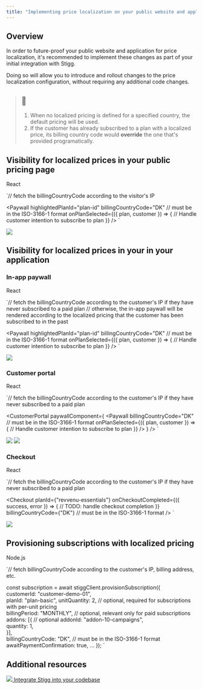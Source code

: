 ```yaml
---
title: "Implementing price localization on your public website and application"
---
```


## Overview

In order to future-proof your public website and application for price localization, it's recommended to implement these changes as part of your initial integration with Stigg.

Doing so will allow you to introduce and rollout changes to the price localization configuration, without requiring any additional code changes.

> ## 🚧
> 
> 1. When no localized pricing is defined for a specified country, the default pricing will be used.
> 2. If the customer has already subscribed to a plan with a localized price, its billing country code would **override** the one that's provided programatically.

## Visibility for localized prices in your public pricing page

React

`// fetch the billingCountryCode according to the visitor's IP

<Paywall
  highlightedPlanId="plan-id"
	billingCountryCode="DK" // must be in the ISO-3166-1 format
  onPlanSelected={({ plan, customer }) => {
    // Handle customer intention to subscribe to plan
  }}
/>
`

![](/images/9d5fd67-Screenshot_2023-03-30_at_0.11.07.png)

## Visibility for localized prices in your in your application

### In-app paywall

React

`// fetch the billingCountryCode according to the customer's IP if they have never subscribed to a paid plan
// otherwise, the in-app paywall will be rendered according to the localized pricing that the customer has been subscribed to in the past

<Paywall
  highlightedPlanId="plan-id"
	billingCountryCode="DK" // must be in the ISO-3166-1 format
  onPlanSelected={({ plan, customer }) => {
    // Handle customer intention to subscribe to plan
  }}
/>
`

![](/images/5b03c36-Screenshot_2023-09-12_at_3.28.43.png) 

### Customer portal

React

`// fetch the billingCountryCode according to the customer's IP if they have never subscribed to a paid plan

<CustomerPortal
	paywallComponent={
    <Paywall
    billingCountryCode="DK" // must be in the ISO-3166-1 format
    onPlanSelected={({ plan, customer }) => {
      // Handle customer intention to subscribe to plan
    }}
    />
  }
/>
`

![](/images/6b28e82-Screenshot_2023-09-12_at_3.39.46.png) ![](/images/6a9ba07-Screenshot_2023-09-12_at_3.39.19.png) 

### Checkout

React

`// fetch the billingCountryCode according to the customer's IP if they have never subscribed to a paid plan

<Checkout
        planId={"revvenu-essentials"}
        onCheckoutCompleted={({ success, error }) => {
          // TODO: handle checkout completion
        }}
        billingCountryCode={"DK"} // must be in the ISO-3166-1 format
      />
`

![](/images/3c9017c-Screenshot_2023-09-12_at_3.36.49.png) 

## Provisioning subscriptions with localized pricing

Node.js

`// fetch billingCountryCode according to the customer's IP, billing address, etc.

const subscription = await stiggClient.provisionSubscription({  
    customerId: "customer-demo-01",  
    planId: "plan-basic",
    unitQuantity: 2,								// optional, required for subscriptions with per-unit pricing  
    billingPeriod: "MONTHLY", 				// optional, relevant only for paid subscriptions  
    addons: [{  										// optional
        addonId: "addon-10-campaigns",  
        quantity: 1,  
    }],  
    billingCountryCode: "DK",     		// must be in the ISO-3166-1 format
    awaitPaymentConfirmation: true,
    ...
});
`

## Additional resources

[ ![](/images/ad4e0e2-computer.png)  Integrate Stigg into your codebase ](codebase-integration-overview) 
